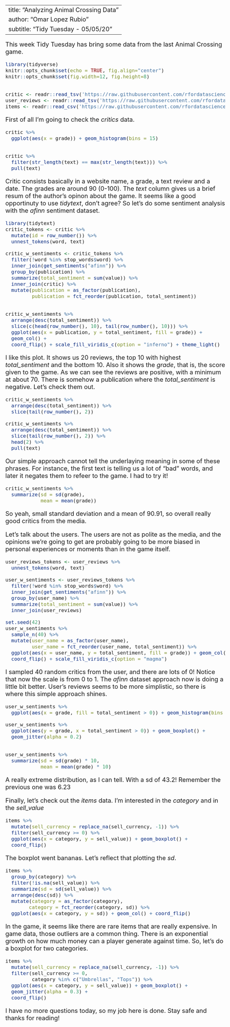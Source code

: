 <style type="text/css">
.main-container {
  max-width: 1600px;
  margin-left: auto;
  margin-right: auto;
}
</style>


<style type="text/css">
body, td {
   font-size: 20px;
}
code.r{
  font-size: 16px;
}
pre {
  font-size: 16px
}
</style>
---
title: "Analyzing Animal Crossing Data"
author: "Omar Lopez Rubio"
subtitle: "Tidy Tuesday - 05/05/20"
---

This week Tidy Tuesday has bring some data from the last Animal Crossing game.

```r
library(tidyverse)
knitr::opts_chunk$set(echo = TRUE, fig.align="center")
knitr::opts_chunk$set(fig.width=12, fig.height=8) 


critic <- readr::read_tsv('https://raw.githubusercontent.com/rfordatascience/tidytuesday/master/data/2020/2020-05-05/critic.tsv')
user_reviews <- readr::read_tsv('https://raw.githubusercontent.com/rfordatascience/tidytuesday/master/data/2020/2020-05-05/user_reviews.tsv')
items <- readr::read_csv('https://raw.githubusercontent.com/rfordatascience/tidytuesday/master/data/2020/2020-05-05/items.csv')

```

First of all I'm going to check the *critics* data. 
```r

critic %>%
  ggplot(aes(x = grade)) + geom_histogram(bins = 15)


critic %>%
  filter(str_length(text) == max(str_length(text))) %>%
  pull(text)
```

Critic consists basically in a website name, a grade, a text review and a date. The grades are around 90 (0-100).
The *text* column gives us a brief resum of the author's opinon about the game.
It seems like a good opportinuty to use *tidytext*, don't agree?
So let's do some sentiment analysis with the *afinn* sentiment dataset.

```r

library(tidytext)
critic_tokens <- critic %>%
  mutate(id = row_number()) %>%
  unnest_tokens(word, text)

critic_w_sentiments <- critic_tokens %>%
  filter(!word %in% stop_words$word) %>%
  inner_join(get_sentiments("afinn")) %>%
  group_by(publication) %>%
  summarize(total_sentiment = sum(value)) %>%
  inner_join(critic) %>%
  mutate(publication = as_factor(publication),
         publication = fct_reorder(publication, total_sentiment))


critic_w_sentiments %>%
  arrange(desc(total_sentiment)) %>%
  slice(c(head(row_number(), 10), tail(row_number(), 10))) %>%
  ggplot(aes(x = publication, y = total_sentiment, fill = grade)) + 
  geom_col() + 
  coord_flip() + scale_fill_viridis_c(option = "inferno") + theme_light()

```

I like this plot. It shows us 20 reviews, the top 10 with highest *total_sentiment* and the bottom 10. Also it shows the *grade*, that is, the score given to the game. As we can see the reviews are positive, with a minimum at about 70. There is somehow a publication where the *total_sentiment* is negative. Let's check them out.

```r
critic_w_sentiments %>%
  arrange(desc(total_sentiment)) %>%
  slice(tail(row_number(), 2))

critic_w_sentiments %>%
  arrange(desc(total_sentiment)) %>%
  slice(tail(row_number(), 2)) %>%
  head(2) %>%
  pull(text)
```

Our simple approach cannot tell the underlaying meaning in some of these phrases. For instance, the first text is telling us a lot of "bad" words, and later it negates them to refeer to the game.
I had to try it!

```r
critic_w_sentiments %>%
  summarize(sd = sd(grade),
            mean = mean(grade))
```

So yeah, small standard deviation and a mean of 90.91, so overall really good critics from the media.

Let's talk about the users. The users are not as polite as the media, and the opinions we're going to get are probably going to be more biased in personal experiences or moments than in the game itself.


```r

user_reviews_tokens <- user_reviews %>%
  unnest_tokens(word, text)

user_w_sentiments <- user_reviews_tokens %>%
  filter(!word %in% stop_words$word) %>%
  inner_join(get_sentiments("afinn")) %>%
  group_by(user_name) %>%
  summarize(total_sentiment = sum(value)) %>%
  inner_join(user_reviews)

set.seed(42)
user_w_sentiments %>%
  sample_n(40) %>%
  mutate(user_name = as_factor(user_name),
         user_name = fct_reorder(user_name, total_sentiment)) %>%
  ggplot(aes(x = user_name, y = total_sentiment, fill = grade)) + geom_col() + 
  coord_flip() + scale_fill_viridis_c(option = "magma")
```

I sampled 40 random critics from the user, and there are lots of 0! Notice that now the scale is from 0 to 1. The *afinn* dataset approach now is doing a little bit better. User's reviews seems to be more simplistic, so there is where this simple approach shines.


```r

user_w_sentiments %>%
  ggplot(aes(x = grade, fill = total_sentiment > 0)) + geom_histogram(bins = 12)

user_w_sentiments %>%
  ggplot(aes(y = grade, x = total_sentiment > 0)) + geom_boxplot() + 
  geom_jitter(alpha = 0.2)


user_w_sentiments %>%
  summarize(sd = sd(grade) * 10,
            mean = mean(grade) * 10)
```

A really extreme distribution, as I can tell. With a sd of 43.2!
Remember the previous one was 6.23

Finally, let's check out the *items* data. I'm interested in the
*category* and in the *sell_value*

```r
items %>%
  mutate(sell_currency = replace_na(sell_currency, -1)) %>%
  filter(sell_currency >= 0) %>%
  ggplot(aes(x = category, y = sell_value)) + geom_boxplot() + 
  coord_flip()
```
The boxplot went bananas. Let's reflect that plotting the *sd*.


```r
items %>%
  group_by(category) %>%
  filter(!is.na(sell_value)) %>%
  summarize(sd = sd(sell_value)) %>%
  arrange(desc(sd)) %>%   
  mutate(category = as_factor(category),
        category = fct_reorder(category, sd)) %>%
  ggplot(aes(x = category, y = sd)) + geom_col() + coord_flip()

```
In the game, it seems like there are rare items that are really expensive. In game data, those outliers are a common thing. There is an exponential growth on how much money can a player generate against time. So, let's do a boxplot for two categories.
```r
items %>%
  mutate(sell_currency = replace_na(sell_currency, -1)) %>%
  filter(sell_currency >= 0,
         category %in% c("Umbrellas", "Tops")) %>%
  ggplot(aes(x = category, y = sell_value)) + geom_boxplot() + 
  geom_jitter(alpha = 0.3) + 
  coord_flip()
```

I have no more questions today, so my job here is done.
Stay safe and thanks for reading!


